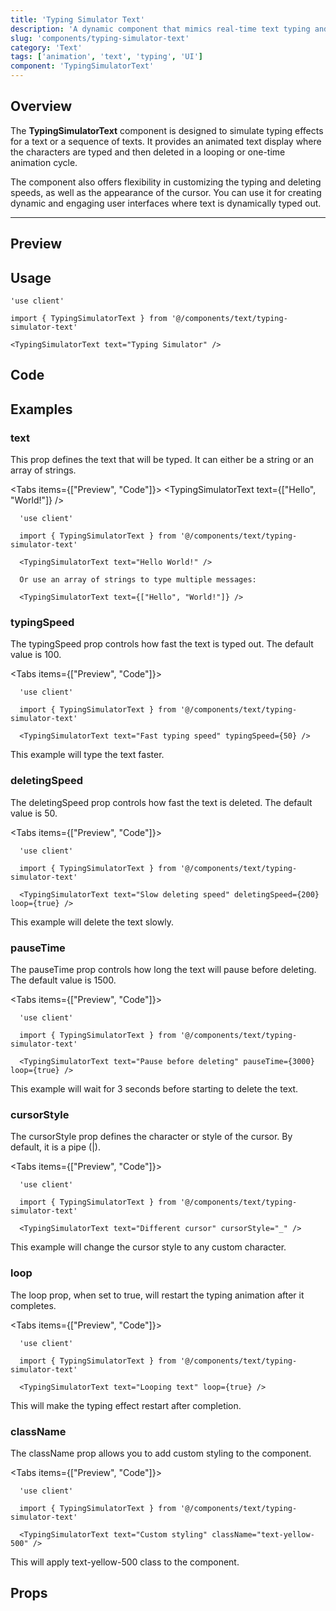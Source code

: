 ```yaml
---
title: 'Typing Simulator Text'
description: 'A dynamic component that mimics real-time text typing and deletion effects.'
slug: 'components/typing-simulator-text'
category: 'Text'
tags: ['animation', 'text', 'typing', 'UI']
component: 'TypingSimulatorText'
---
```


## Overview

The **TypingSimulatorText** component is designed to simulate typing effects for a text or a sequence of texts. It provides an animated text display where the characters are typed and then deleted in a looping or one-time animation cycle.

The component also offers flexibility in customizing the typing and deleting speeds, as well as the appearance of the cursor. You can use it for creating dynamic and engaging user interfaces where text is dynamically typed out.

---


## Preview

<PreviewComponent>
  <TypingSimulatorText text="Typing Simulator" />
</PreviewComponent>

## Usage

```tsx
'use client'

import { TypingSimulatorText } from '@/components/text/typing-simulator-text'

<TypingSimulatorText text="Typing Simulator" />
```

## Code

<CodeSnippet componentPath="./src/components/text/typing-simulator-text.tsx" />

## Examples

### text

This prop defines the text that will be typed. It can either be a string or an array of strings.

<Tabs items={["Preview", "Code"]}>
  <Tab value="Preview">
    <PreviewComponent>
      <TypingSimulatorText text={["Hello", "World!"]} />
    </PreviewComponent>
  </Tab>
  <Tab value="Code">
  ```tsx
    'use client'

    import { TypingSimulatorText } from '@/components/text/typing-simulator-text'

    <TypingSimulatorText text="Hello World!" />
    
    Or use an array of strings to type multiple messages:

    <TypingSimulatorText text={["Hello", "World!"]} />
  ```
  </Tab>
</Tabs>

### typingSpeed

The typingSpeed prop controls how fast the text is typed out. The default value is 100.

<Tabs items={["Preview", "Code"]}>
  <Tab value="Preview">
    <PreviewComponent>
      <TypingSimulatorText text="Fast typing speed" typingSpeed={50} />
    </PreviewComponent>
  </Tab>
  <Tab value="Code">
  ```tsx
    'use client'

    import { TypingSimulatorText } from '@/components/text/typing-simulator-text'

    <TypingSimulatorText text="Fast typing speed" typingSpeed={50} />
  ```
  </Tab>
</Tabs>
This example will type the text faster.

### deletingSpeed

The deletingSpeed prop controls how fast the text is deleted. The default value is 50.

<Tabs items={["Preview", "Code"]}>
  <Tab value="Preview">
    <PreviewComponent>
      <TypingSimulatorText text="Slow deleting speed" deletingSpeed={200} loop={true} />
    </PreviewComponent>
  </Tab>
  <Tab value="Code">
  ```tsx
    'use client'

    import { TypingSimulatorText } from '@/components/text/typing-simulator-text'

    <TypingSimulatorText text="Slow deleting speed" deletingSpeed={200} loop={true} />
  ```
  </Tab>
</Tabs>
This example will delete the text slowly.

### pauseTime

The pauseTime prop controls how long the text will pause before deleting. The default value is 1500.

<Tabs items={["Preview", "Code"]}>
  <Tab value="Preview">
    <PreviewComponent>
      <TypingSimulatorText text="Pause before deleting" pauseTime={3000} loop={true} />
    </PreviewComponent>
  </Tab>
  <Tab value="Code">
  ```tsx
    'use client'

    import { TypingSimulatorText } from '@/components/text/typing-simulator-text'

    <TypingSimulatorText text="Pause before deleting" pauseTime={3000} loop={true} />
  ```
  </Tab>
</Tabs>
This example will wait for 3 seconds before starting to delete the text.

### cursorStyle

The cursorStyle prop defines the character or style of the cursor. By default, it is a pipe (|).

<Tabs items={["Preview", "Code"]}>
  <Tab value="Preview">
    <PreviewComponent>
      <TypingSimulatorText text="Different cursor" cursorStyle="_" />
    </PreviewComponent>
  </Tab>
  <Tab value="Code">
  ```tsx
    'use client'

    import { TypingSimulatorText } from '@/components/text/typing-simulator-text'

    <TypingSimulatorText text="Different cursor" cursorStyle="_" />
  ```
  </Tab>
</Tabs>
This example will change the cursor style to any custom character.

### loop

The loop prop, when set to true, will restart the typing animation after it completes.

<Tabs items={["Preview", "Code"]}>
  <Tab value="Preview">
    <PreviewComponent>
      <TypingSimulatorText text="Looping text" loop={true} />
    </PreviewComponent>
  </Tab>
  <Tab value="Code">
  ```tsx
    'use client'

    import { TypingSimulatorText } from '@/components/text/typing-simulator-text'

    <TypingSimulatorText text="Looping text" loop={true} />
  ```
  </Tab>
</Tabs>
This will make the typing effect restart after completion.

### className

The className prop allows you to add custom styling to the component.

<Tabs items={["Preview", "Code"]}>
  <Tab value="Preview">
    <PreviewComponent>
      <TypingSimulatorText text="Custom styling" className="text-yellow-500" />
    </PreviewComponent>
  </Tab>
  <Tab value="Code">
  ```tsx
    'use client'

    import { TypingSimulatorText } from '@/components/text/typing-simulator-text'

    <TypingSimulatorText text="Custom styling" className="text-yellow-500" />
  ```
  </Tab>
</Tabs>
This will apply text-yellow-500 class to the component.

## Props

<AutoTypeTable
  path="./src/components/text/typing-simulator-text.tsx"
  name="TypingSimulatorTextProps"
/>
